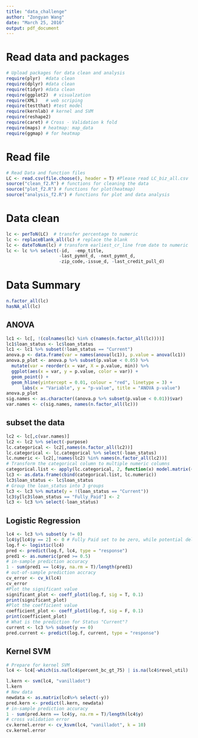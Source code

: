 ```yaml
---
title: "data_challenge"
author: "Zongyan Wang"
date: "March 25, 2016"
output: pdf_document
---
```

# Read data and packages
```r
# Upload packages for data clean and analysis
require(plyr)  #data clean
require(dplyr) #data clean
require(tidyr) #data clean
require(ggplot2)  # visualzation
require(XML)   # web scriping
require(testthat) #test model
require(kernlab) # kernel and SVM
require(reshape2) 
require(caret) # Cross - Validation k fold
require(maps) # heatmap: map_data
require(ggmap) # for heatmap
```
# Read file
```r
# Read Data and function files
LC <- read.csv(file.choose(), header = T) #Please read LC_biz_all.csv
source("clean_f2.R") # functions for cleaning the data
source("plot_f2.R") # functions for plot(heatmap)
source("analysis_f2.R") # functions for plot and data analysis
```

# Data clean
```r
lc <- perToN(LC)  # transfer percentage to numeric
lc <- replaceBlank_all(lc) # replace the blank
lc <- dateToNum(lc) # transform earliest_cr_line from date to numeric
lc <- lc %>% select(-id,  -emp_title,
                    -last_pymnt_d, -next_pymnt_d,
                    -zip_code,-issue_d, -last_credit_pull_d)
```
# Data Summary
```r
n.factor_all(lc)
hasNA_all(lc)
```
## ANOVA
```r
lc1 <- lc[, !(colnames(lc) %in% c(names(n.factor_all(lc))))]
lc1$loan_status <- lc$loan_status
lc1 <- lc1 %>% subset(!loan_status == "Current")
anova.p <- data.frame(var = names(anova(lc1)), p.value = anova(lc1)) 
anova.p_plot <- anova.p %>% subset(p.value < 0.05) %>%
  mutate(var = reorder(x = var, X = p.value, min)) %>%
  ggplot(aes(x = var, y = p.value, color = var)) +
  geom_point() +
  geom_hline(yintercept = 0.01, colour = "red", linetype = 3) +
      labs(x = "Variable", y = "p-value", title = "ANOVA p-value")
anova.p_plot
sig.names <- as.character((anova.p %>% subset(p.value < 0.01))$var)
var.names <- c(sig.names, names(n.factor_all(lc)))
```
## subset the data
```r
lc2 <- lc[,c(var.names)] 
lc2 <- lc2 %>% select(-purpose)
lc.categorical <- lc2[,names(n.factor_all(lc2))]
lc.categorical <- lc.categorical %>% select(-loan_status)
lc.numeric <- lc2[,!names(lc2) %in% names(n.factor_all(lc2))]
# Transform the categorical column to multiple numeric columns
categorical.list <- apply(lc.categorical, 2, function(x) model.matrix(~ x + 0))
lc3 <- as.data.frame(cbind(categorical.list, lc.numeric))
lc3$loan_status <- lc$loan_status
# Group the loan_status into 3 groups
lc3 <- lc3 %>% mutate(y = !(loan_status == "Current"))
lc3$y[lc3$loan_status == "Fully_Paid"] <- 2
lc3 <- lc3 %>% select(-loan_status)
```
## Logistic Regression
```r
lc4 <- lc3 %>% subset(y != 0)
lc4$y[lc4$y == 2] <- 0 # Fully Paid set to be zero, while potential delinquency events set to be 1
log.f <- logistic(lc4)
pred <- predict(log.f, lc4, type = "response")
pred1 <- as.numeric(pred >= 0.5)
# in-sample prediction accuracy
1 - sum(pred1 == lc4$y, na.rm = T)/length(pred1)
# out-of-sample prediction accracy
cv_error <- cv_k(lc4)
cv_error
#Plot the significant value
significant_plot <- coeff_plot1(log.f, sig = T, 0.1)
print(significant_plot)
#Plot the coefficient value
coefficient_plot <- coeff_plot1(log.f, sig = F, 0.1)
print(coefficient_plot)
# What is the prediction for Status "Current"?
current <- lc3 %>% subset(y == 0)
pred.current <- predict(log.f, current, type = "response")
```
## Kernel SVM
```r
# Prepare for kernel SVM
lc4 <- lc4[-which(is.na(lc4$percent_bc_gt_75) | is.na(lc4$revol_util) | is.na(lc4$bc_util)),]

l.kern <- svm(lc4, "vanilladot")
l.kern
# New data
newdata <- as.matrix(lc4%>% select(-y))
pred.kern <- predict(l.kern, newdata)
# in-sample prediction accuracy
1 - sum(pred.kern == lc4$y, na.rm = T)/length(lc4$y)
# cross validation error
cv.kernel.error <- cv_ksvm(lc4, "vanilladot", k = 10)
cv.kernel.error
```